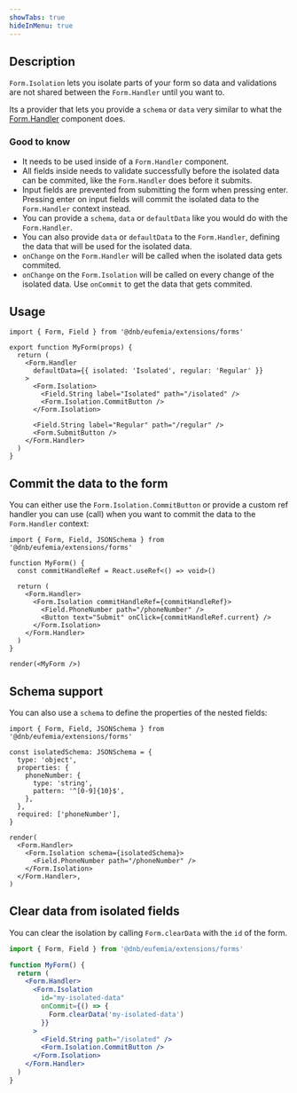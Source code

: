 ```yaml
---
showTabs: true
hideInMenu: true
---
```


## Description

`Form.Isolation` lets you isolate parts of your form so data and validations are not shared between the `Form.Handler` until you want to.

Its a provider that lets you provide a `schema` or `data` very similar to what the [Form.Handler](/uilib/extensions/forms/Form/Handler/) component does.

### Good to know

- It needs to be used inside of a `Form.Handler` component.
- All fields inside needs to validate successfully before the isolated data can be commited, like the `Form.Handler` does before it submits.
- Input fields are prevented from submitting the form when pressing enter. Pressing enter on input fields will commit the isolated data to the `Form.Handler` context instead.
- You can provide a `schema`, `data` or `defaultData` like you would do with the `Form.Handler`.
- You can also provide `data` or `defaultData` to the `Form.Handler`, defining the data that will be used for the isolated data.
- `onChange` on the `Form.Handler` will be called when the isolated data gets commited.
- `onChange` on the `Form.Isolation` will be called on every change of the isolated data. Use `onCommit` to get the data that gets commited.

## Usage

```tsx
import { Form, Field } from '@dnb/eufemia/extensions/forms'

export function MyForm(props) {
  return (
    <Form.Handler
      defaultData={{ isolated: 'Isolated', regular: 'Regular' }}
    >
      <Form.Isolation>
        <Field.String label="Isolated" path="/isolated" />
        <Form.Isolation.CommitButton />
      </Form.Isolation>

      <Field.String label="Regular" path="/regular" />
      <Form.SubmitButton />
    </Form.Handler>
  )
}
```

## Commit the data to the form

You can either use the `Form.Isolation.CommitButton` or provide a custom ref handler you can use (call) when you want to commit the data to the `Form.Handler` context:

```tsx
import { Form, Field, JSONSchema } from '@dnb/eufemia/extensions/forms'

function MyForm() {
  const commitHandleRef = React.useRef<() => void>()

  return (
    <Form.Handler>
      <Form.Isolation commitHandleRef={commitHandleRef}>
        <Field.PhoneNumber path="/phoneNumber" />
        <Button text="Submit" onClick={commitHandleRef.current} />
      </Form.Isolation>
    </Form.Handler>
  )
}

render(<MyForm />)
```

## Schema support

You can also use a `schema` to define the properties of the nested fields:

```tsx
import { Form, Field, JSONSchema } from '@dnb/eufemia/extensions/forms'

const isolatedSchema: JSONSchema = {
  type: 'object',
  properties: {
    phoneNumber: {
      type: 'string',
      pattern: '^[0-9]{10}$',
    },
  },
  required: ['phoneNumber'],
}

render(
  <Form.Handler>
    <Form.Isolation schema={isolatedSchema}>
      <Field.PhoneNumber path="/phoneNumber" />
    </Form.Isolation>
  </Form.Handler>,
)
```

## Clear data from isolated fields

You can clear the isolation by calling `Form.clearData` with the `id` of the form.

```jsx
import { Form, Field } from '@dnb/eufemia/extensions/forms'

function MyForm() {
  return (
    <Form.Handler>
      <Form.Isolation
        id="my-isolated-data"
        onCommit={() => {
          Form.clearData('my-isolated-data')
        }}
      >
        <Field.String path="/isolated" />
        <Form.Isolation.CommitButton />
      </Form.Isolation>
    </Form.Handler>
  )
}
```
